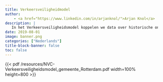 ```yaml
---
title: Verkeersveiligheidmodel
author:
    - <a href="https://www.linkedin.com/in/arjanknol/">Arjan Knol</a>
description: |
   In het Verkeersveiligheidsmodel koppelen we data over historische ongevallen aan gegevens over de weg, over het verkeer en over de omgeving binnen de invloedsfeer van de (ongevals)locatie. Door gebruik te maken van een zelflerend algoritme ontstaat een model met een voorspellend karakter. Het model is voor het eerste gebruikt in de gemeente Rotterdam en wordt inmiddels door heel Nederland ingezet en doorontwikkeld. Meer informatie is te vinden op <a href="https://ongevalrisico.nl">ongevalrisico.nl</a>.
date: 2019-08-01
image: banner.png
categories: ["Nederlands"]
title-block-banner: false
toc: false
---
```


{{< pdf /resources/NVC-Verkeersveiligheidsmodel_gemeente_Rotterdam.pdf width=100% height=800 >}}